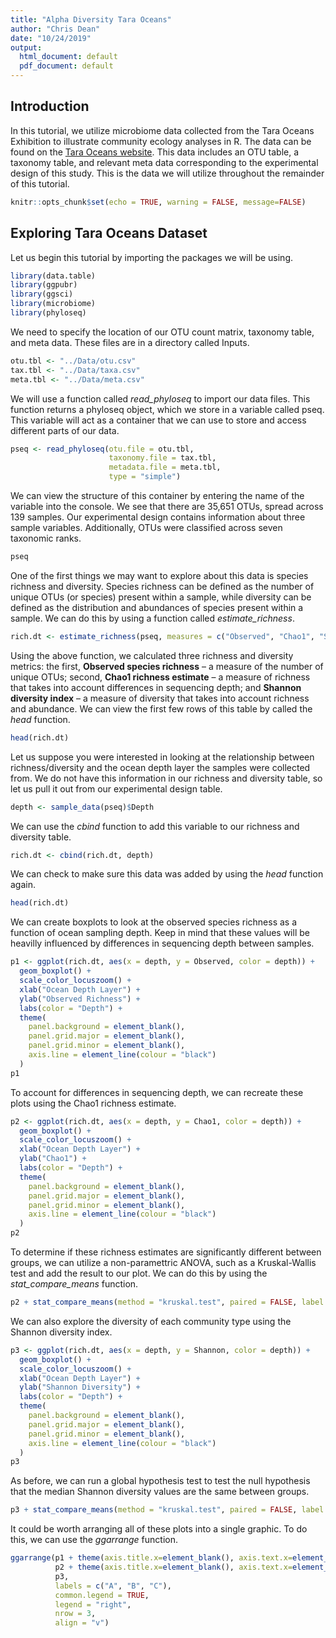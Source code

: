 ```yaml
---
title: "Alpha Diversity Tara Oceans"
author: "Chris Dean"
date: "10/24/2019"
output:
  html_document: default
  pdf_document: default
---
```


## Introduction
In this tutorial, we utilize microbiome data collected from the Tara Oceans Exhibition to illustrate community ecology analyses in R. The data can be found on the [Tara Oceans website](http://ocean-microbiome.embl.de/companion.html). This data includes an OTU table, a taxonomy table, and relevant meta data corresponding to the experimental design of this study. This is the data we will utilize throughout the remainder of this tutorial.

```r
knitr::opts_chunk$set(echo = TRUE, warning = FALSE, message=FALSE)
```

## Exploring Tara Oceans Dataset

Let us begin this tutorial by importing the packages we will be using.
```r
library(data.table)
library(ggpubr)
library(ggsci)
library(microbiome)
library(phyloseq)
```

We need to specify the location of our OTU count matrix, taxonomy table, and meta data. These files are in a directory called Inputs.
```r
otu.tbl <- "../Data/otu.csv"
tax.tbl <- "../Data/taxa.csv"
meta.tbl <- "../Data/meta.csv"
```

We will use a function called *read_phyloseq* to import our data files. This function returns a phyloseq object, which we store in a variable called pseq. This variable will act as a container that we can use to store and access different parts of our data.
```r
pseq <- read_phyloseq(otu.file = otu.tbl, 
                      taxonomy.file = tax.tbl, 
                      metadata.file = meta.tbl, 
                      type = "simple")
```

We can view the structure of this container by entering the name of the variable into the console. We see that there are 35,651 OTUs, spread across 139 samples. Our experimental design contains information about three sample variables. Additionally, OTUs were classified across seven taxonomic ranks.
```r
pseq
```

One of the first things we may want to explore about this data is species richness and diversity. Species richness can be defined as the number of unique OTUs (or species) present within a sample, while diversity can be defined as the distribution and abundances of species present within a sample. We can do this by using a function called *estimate_richness*.
```r
rich.dt <- estimate_richness(pseq, measures = c("Observed", "Chao1", "Shannon"))
```

Using the above function, we calculated three richness and diversity metrics: the first, **Observed species richness** -- a measure of the number of unique OTUs; second, **Chao1 richness estimate** -- a measure of richness that takes into account differences in sequencing depth; and **Shannon diversity index** -- a measure of diversity that takes into account richness and abundance. We can view the first few rows of this table by called the *head* function.
```r
head(rich.dt)
```

Let us suppose you were interested in looking at the relationship between richness/diversity and the ocean depth layer the samples were collected from. We do not have this information in our richness and diversity table, so let us pull it out from our experimental design table.
```r
depth <- sample_data(pseq)$Depth
```

We can use the *cbind* function to add this variable to our richness and diversity table.
```r
rich.dt <- cbind(rich.dt, depth)
```

We can check to make sure this data was added by using the *head* function again.
```r
head(rich.dt)
```

We can create boxplots to look at the observed species richness as a function of ocean sampling depth. Keep in mind that these values will be heavilly influenced by differences in sequencing depth between samples.
```r
p1 <- ggplot(rich.dt, aes(x = depth, y = Observed, color = depth)) +
  geom_boxplot() +
  scale_color_locuszoom() +
  xlab("Ocean Depth Layer") +
  ylab("Observed Richness") +
  labs(color = "Depth") +
  theme(
    panel.background = element_blank(),
    panel.grid.major = element_blank(), 
    panel.grid.minor = element_blank(),
    axis.line = element_line(colour = "black")
  )
p1
```

To account for differences in sequencing depth, we can recreate these plots using the Chao1 richness estimate.
```r
p2 <- ggplot(rich.dt, aes(x = depth, y = Chao1, color = depth)) +
  geom_boxplot() +
  scale_color_locuszoom() +
  xlab("Ocean Depth Layer") +
  ylab("Chao1") +
  labs(color = "Depth") +
  theme(
    panel.background = element_blank(),
    panel.grid.major = element_blank(), 
    panel.grid.minor = element_blank(),
    axis.line = element_line(colour = "black")
  )
p2
```

To determine if these richness estimates are significantly different between groups, we can utilize a non-paramettric ANOVA, such as a Kruskal-Wallis test and add the result to our plot. We can do this by using the *stat_compare_means* function.
```r
p2 + stat_compare_means(method = "kruskal.test", paired = FALSE, label.x = 3.2)
```


We can also explore the diversity of each community type using the Shannon diversity index.
```r
p3 <- ggplot(rich.dt, aes(x = depth, y = Shannon, color = depth)) +
  geom_boxplot() +
  scale_color_locuszoom() +
  xlab("Ocean Depth Layer") +
  ylab("Shannon Diversity") +
  labs(color = "Depth") +
  theme(
    panel.background = element_blank(),
    panel.grid.major = element_blank(), 
    panel.grid.minor = element_blank(),
    axis.line = element_line(colour = "black")
  )
p3
```

As before, we can run a global hypothesis test to test the null hypothesis that the median Shannon diversity values are the same between groups.
```r
p3 + stat_compare_means(method = "kruskal.test", paired = FALSE, label.x = 3.2)
```


It could be worth arranging all of these plots into a single graphic. To do this, we can use the *ggarrange* function.
```r
ggarrange(p1 + theme(axis.title.x=element_blank(), axis.text.x=element_blank()), 
          p2 + theme(axis.title.x=element_blank(), axis.text.x=element_blank()), 
          p3,
          labels = c("A", "B", "C"),
          common.legend = TRUE,
          legend = "right",
          nrow = 3,
          align = "v")
```
